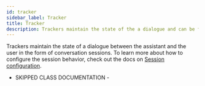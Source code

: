 ```yaml
---
id: tracker
sidebar_label: Tracker
title: Tracker
description: Trackers maintain the state of the a dialogue and can be featurized for machine learning algorithms right out of the box.
---
```


Trackers maintain the state of a dialogue between the assistant and the user in the form
of conversation sessions. To learn more about how to configure the session behavior,
check out the docs on [Session configuration](../core/domains#session-config).

- SKIPPED CLASS DOCUMENTATION -

